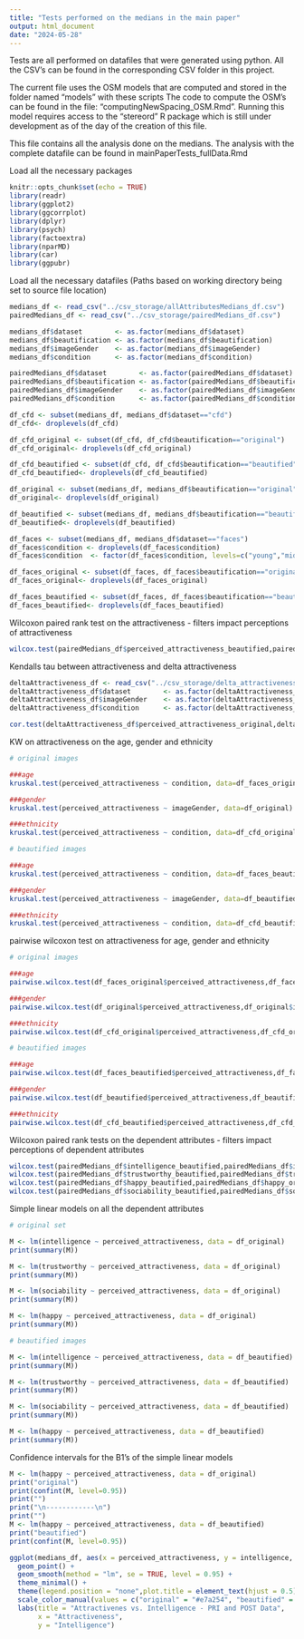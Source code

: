 ```yaml
---
title: "Tests performed on the medians in the main paper"
output: html_document
date: "2024-05-28"
---
```


Tests are all performed on datafiles that were generated using python. 
All the CSV's can be found in the corresponding CSV folder in this project.

The current file uses the OSM models that are computed and stored in the folder named "models" with these scripts
The code to compute the OSM's can be found in the file: "computingNewSpacing_OSM.Rmd". Running this model requires access to the "stereord" R package which is still under development as of the day of the creation of this file. 

This file contains all the analysis done on the medians. The analysis with the complete datafile can be found in mainPaperTests_fullData.Rmd


Load all the necessary packages
```r
knitr::opts_chunk$set(echo = TRUE)
library(readr)
library(ggplot2)
library(ggcorrplot)
library(dplyr)
library(psych)
library(factoextra)
library(nparMD)
library(car)
library(ggpubr)
```

Load all the necessary datafiles
(Paths based on working directory being set to source file location)
```r

medians_df <- read_csv("../csv_storage/allAttributesMedians_df.csv")
pairedMedians_df <- read_csv("../csv_storage/pairedMedians_df.csv")

medians_df$dataset        <- as.factor(medians_df$dataset)
medians_df$beautification <- as.factor(medians_df$beautification)
medians_df$imageGender    <- as.factor(medians_df$imageGender)
medians_df$condition      <- as.factor(medians_df$condition)

pairedMedians_df$dataset        <- as.factor(pairedMedians_df$dataset)
pairedMedians_df$beautification <- as.factor(pairedMedians_df$beautification)
pairedMedians_df$imageGender    <- as.factor(pairedMedians_df$imageGender)
pairedMedians_df$condition      <- as.factor(pairedMedians_df$condition)

df_cfd <- subset(medians_df, medians_df$dataset=="cfd")
df_cfd<- droplevels(df_cfd)

df_cfd_original <- subset(df_cfd, df_cfd$beautification=="original")
df_cfd_original<- droplevels(df_cfd_original)

df_cfd_beautified <- subset(df_cfd, df_cfd$beautification=="beautified")
df_cfd_beautified<- droplevels(df_cfd_beautified)

df_original <- subset(medians_df, medians_df$beautification=="original")
df_original<- droplevels(df_original)

df_beautified <- subset(medians_df, medians_df$beautification=="beautified")
df_beautified<- droplevels(df_beautified)

df_faces <- subset(medians_df, medians_df$dataset=="faces")
df_faces$condition <- droplevels(df_faces$condition)
df_faces$condition  <- factor(df_faces$condition, levels=c("young","middle", "old"))

df_faces_original <- subset(df_faces, df_faces$beautification=="original")
df_faces_original<- droplevels(df_faces_original)

df_faces_beautified <- subset(df_faces, df_faces$beautification=="beautified")
df_faces_beautified<- droplevels(df_faces_beautified)
```


Wilcoxon paired rank test on the attractiveness - filters impact perceptions of attractiveness

```r
wilcox.test(pairedMedians_df$perceived_attractiveness_beautified,pairedMedians_df$perceived_attractiveness_original,paired = TRUE,alternative="greater")
```


Kendalls tau between attractiveness and delta attractiveness
```r
deltaAttractiveness_df <- read_csv("../csv_storage/delta_attractiveness_df.csv")
deltaAttractiveness_df$dataset        <- as.factor(deltaAttractiveness_df$dataset)
deltaAttractiveness_df$imageGender    <- as.factor(deltaAttractiveness_df$imageGender)
deltaAttractiveness_df$condition      <- as.factor(deltaAttractiveness_df$condition)

cor.test(deltaAttractiveness_df$perceived_attractiveness_original,deltaAttractiveness_df$increaseInAttrac, method="kendal")
```

KW on attractiveness on the age, gender and ethnicity
```r
# original images

###age
kruskal.test(perceived_attractiveness ~ condition, data=df_faces_original)

###gender
kruskal.test(perceived_attractiveness ~ imageGender, data=df_original)

###ethnicity
kruskal.test(perceived_attractiveness ~ condition, data=df_cfd_original)

# beautified images

###age
kruskal.test(perceived_attractiveness ~ condition, data=df_faces_beautified)

###gender
kruskal.test(perceived_attractiveness ~ imageGender, data=df_beautified)

###ethnicity
kruskal.test(perceived_attractiveness ~ condition, data=df_cfd_beautified)

```

pairwise wilcoxon test on attractiveness for age, gender and ethnicity
```r
# original images

###age
pairwise.wilcox.test(df_faces_original$perceived_attractiveness,df_faces_original$condition)

###gender
pairwise.wilcox.test(df_original$perceived_attractiveness,df_original$imageGender)

###ethnicity
pairwise.wilcox.test(df_cfd_original$perceived_attractiveness,df_cfd_original$condition)

# beautified images

###age
pairwise.wilcox.test(df_faces_beautified$perceived_attractiveness,df_faces_beautified$condition)

###gender
pairwise.wilcox.test(df_beautified$perceived_attractiveness,df_beautified$imageGender)

###ethnicity
pairwise.wilcox.test(df_cfd_beautified$perceived_attractiveness,df_cfd_beautified$condition)
```

Wilcoxon paired rank tests on the dependent attributes - filters impact perceptions of dependent attributes
```r
wilcox.test(pairedMedians_df$intelligence_beautified,pairedMedians_df$intelligence_original,paired = TRUE,alternative="greater")
wilcox.test(pairedMedians_df$trustworthy_beautified,pairedMedians_df$trustworthy_original,paired = TRUE,alternative="greater")
wilcox.test(pairedMedians_df$happy_beautified,pairedMedians_df$happy_original,paired = TRUE,alternative="greater")
wilcox.test(pairedMedians_df$sociability_beautified,pairedMedians_df$sociability_original,paired = TRUE,alternative="greater")
```

Simple linear models on all the dependent attributes
```r
# original set

M <- lm(intelligence ~ perceived_attractiveness, data = df_original)
print(summary(M))

M <- lm(trustworthy ~ perceived_attractiveness, data = df_original)
print(summary(M))

M <- lm(sociability ~ perceived_attractiveness, data = df_original)
print(summary(M))

M <- lm(happy ~ perceived_attractiveness, data = df_original)
print(summary(M))

# beautified images

M <- lm(intelligence ~ perceived_attractiveness, data = df_beautified)
print(summary(M))

M <- lm(trustworthy ~ perceived_attractiveness, data = df_beautified)
print(summary(M))

M <- lm(sociability ~ perceived_attractiveness, data = df_beautified)
print(summary(M))

M <- lm(happy ~ perceived_attractiveness, data = df_beautified)
print(summary(M))
```

Confidence intervals for the B1's of the simple linear models
```r
M <- lm(happy ~ perceived_attractiveness, data = df_original)
print("original")
print(confint(M, level=0.95))
print("")
print("\n------------\n")
print("")
M <- lm(happy ~ perceived_attractiveness, data = df_beautified)
print("beautified")
print(confint(M, level=0.95))
```
```r
ggplot(medians_df, aes(x = perceived_attractiveness, y = intelligence, color=beautification)) +
  geom_point() +
  geom_smooth(method = "lm", se = TRUE, level = 0.95) +
  theme_minimal() + 
  theme(legend.position = "none",plot.title = element_text(hjust = 0.5)) + 
  scale_color_manual(values = c("original" = "#e7a254", "beautified" = "#c1b4f9")) +
  labs(title = "Attractivenes vs. Intelligence - PRI and POST Data",
       x = "Attractiveness",
       y = "Intelligence")
```
